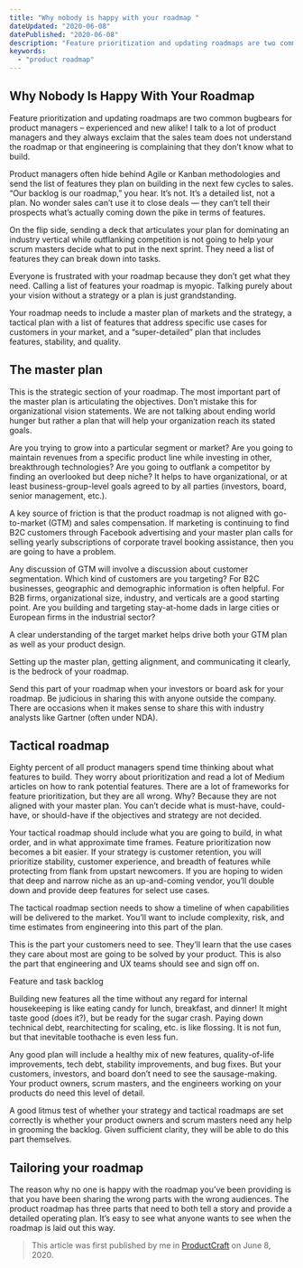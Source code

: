 ```yaml
---
title: "Why nobody is happy with your roadmap "
dateUpdated: "2020-06-08"
datePublished: "2020-06-08"
description: "Feature prioritization and updating roadmaps are two common bugbears for product managers – experienced and new alike! I talk to a lot of product managers and they always exclaim that the sales team does not understand the roadmap or that engineering is complaining that they don’t know what to build. Let's dig into why nobody is happy with your roadmap and how to make it better."
keywords:
  - "product roadmap"
---
```


## Why Nobody Is Happy With Your Roadmap
Feature prioritization and updating roadmaps are two common bugbears for product managers – experienced and new alike! I talk to a lot of product managers and they always exclaim that the sales team does not understand the roadmap or that engineering is complaining that they don’t know what to build.

Product managers often hide behind Agile or Kanban methodologies and send the list of features they plan on building in the next few cycles to sales. “Our backlog is our roadmap,” you hear. It’s not. It’s a detailed list, not a plan. No wonder sales can’t use it to close deals — they can’t tell their prospects what’s actually coming down the pike in terms of features. 

On the flip side, sending a deck that articulates your plan for dominating an industry vertical while outflanking competition is not going to help your scrum masters decide what to put in the next sprint. They need a list of features they can break down into tasks. 

Everyone is frustrated with your roadmap because they don’t get what they need. Calling a list of features your roadmap is myopic. Talking purely about your vision without a strategy or a plan is just grandstanding.  

Your roadmap needs to include a master plan of markets and the strategy, a tactical plan with a list of features that address specific use cases for customers in your market, and a “super-detailed” plan that includes features, stability, and quality. 

## The master plan

This is the strategic section of your roadmap. The most important part of the master plan is articulating the objectives. Don’t mistake this for organizational vision statements. We are not talking about ending world hunger but rather a plan that will help your organization reach its stated goals. 

Are you trying to grow into a particular segment or market? Are you going to maintain revenues from a specific product line while investing in other, breakthrough technologies? Are you going to outflank a competitor by finding an overlooked but deep niche? It helps to have organizational, or at least business-group-level goals agreed to by all parties (investors, board, senior management, etc.).  

A key source of friction is that the product roadmap is not aligned with go-to-market (GTM) and sales compensation. If marketing is continuing to find B2C customers through Facebook advertising and your master plan calls for selling yearly subscriptions of corporate travel booking assistance, then you are going to have a problem. 

Any discussion of GTM will involve a discussion about customer segmentation. Which kind of customers are you targeting? For B2C businesses, geographic and demographic information is often helpful. For B2B firms, organizational size, industry, and verticals are a good starting point. Are you building and targeting stay-at-home dads in large cities or European firms in the industrial sector? 

A clear understanding of the target market helps drive both your GTM plan as well as your product design. 

Setting up the master plan, getting alignment, and communicating it clearly, is the bedrock of your roadmap. 

Send this part of your roadmap when your investors or board ask for your roadmap. Be judicious in sharing this with anyone outside the company. There are occasions when it makes sense to share this with industry analysts like Gartner (often under NDA).

## Tactical roadmap

Eighty percent of all product managers spend time thinking about what features to build. They worry about prioritization and read a lot of Medium articles on how to rank potential features. There are a lot of frameworks for feature prioritization, but they are all wrong. Why? Because they are not aligned with your master plan. You can’t decide what is must-have, could-have, or should-have if the objectives and strategy are not decided.

Your tactical roadmap should include what you are going to build, in what order, and in what approximate time frames. Feature prioritization now becomes a bit easier. If your strategy is customer retention, you will prioritize stability, customer experience, and breadth of features while protecting from flank from upstart newcomers. If you are hoping to widen that deep and narrow niche as an up-and-coming vendor, you’ll double down and provide deep features for select use cases. 

The tactical roadmap section needs to show a timeline of when capabilities will be delivered to the market. You’ll want to include complexity, risk, and time estimates from engineering into this part of the plan. 

This is the part your customers need to see. They’ll learn that the use cases they care about most are going to be solved by your product. This is also the part that engineering and UX teams should see and sign off on.  

Feature and task backlog

Building new features all the time without any regard for internal housekeeping is like eating candy for lunch, breakfast, and dinner! It might taste good (does it?), but be ready for the sugar crash. Paying down technical debt, rearchitecting for scaling, etc. is like flossing. It is not fun, but that inevitable toothache is even less fun.

Any good plan will include a healthy mix of new features, quality-of-life improvements, tech debt, stability improvements, and bug fixes. But your customers, investors, and board don’t need to see the sausage-making. Your product owners, scrum masters, and the engineers working on your products do need this level of detail. 

A good litmus test of whether your strategy and tactical roadmaps are set correctly is whether your product owners and scrum masters need any help in grooming the backlog. Given sufficient clarity, they will be able to do this part themselves.

## Tailoring your roadmap

The reason why no one is happy with the roadmap you’ve been providing is that you have been sharing the wrong parts with the wrong audiences. The product roadmap has three parts that need to both tell a story and provide a detailed operating plan. It’s easy to see what anyone wants to see when the roadmap is laid out this way.

> This article was first published by me in [ProductCraft](https://productcraft.com/best-practices/why-nobody-is-happy-with-your-roadmap/) on June 8, 2020.
